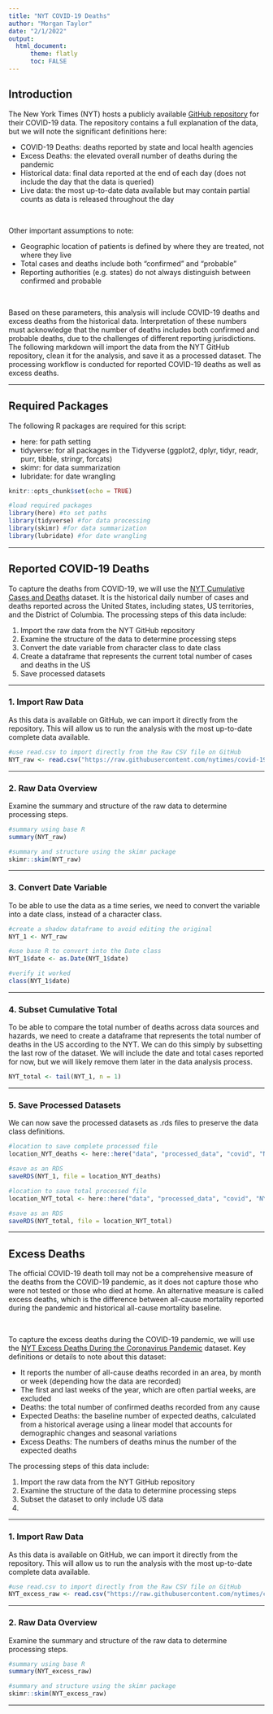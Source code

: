 ---
title: "NYT COVID-19 Deaths"
author: "Morgan Taylor"
date: "2/1/2022"
output: 
  html_document:
      theme: flatly
      toc: FALSE
---

## Introduction

The New York Times (NYT) hosts a publicly available [GitHub repository](https://github.com/nytimes/covid-19-data) for their COVID-19 data. The repository contains a full explanation of the data, but we will note the significant definitions here:

* COVID-19 Deaths: deaths reported by state and local health agencies
* Excess Deaths: the elevated overall number of deaths during the pandemic
* Historical data: final data reported at the end of each day (does not include the day that the data is queried)
* Live data: the most up-to-date data available but may contain partial counts as data is released throughout the day

<br>

Other important assumptions to note:

* Geographic location of patients is defined by where they are treated, not where they live
* Total cases and deaths include both "confirmed" and "probable"
* Reporting authorities (e.g. states) do not always distinguish between confirmed and probable

<br>

Based on these parameters, this analysis will include COVID-19 deaths and excess deaths from the historical data. Interpretation of these numbers must acknowledge that the number of deaths includes both confirmed and probable deaths, due to the challenges of different reporting jurisdictions. The following markdown will import the data from the NYT GitHub repository, clean it for the analysis, and save it as a processed dataset. The processing workflow is conducted for reported COVID-19 deaths as well as excess deaths.

---

## Required Packages
The following R packages are required for this script:

* here: for path setting
* tidyverse: for all packages in the Tidyverse (ggplot2, dplyr, tidyr, readr, purr, tibble, stringr, forcats)
* skimr: for data summarization
* lubridate: for date wrangling
```{r libraries, include = FALSE}
knitr::opts_chunk$set(echo = TRUE)

#load required packages
library(here) #to set paths
library(tidyverse) #for data processing
library(skimr) #for data summarization
library(lubridate) #for date wrangling
```

---

## Reported COVID-19 Deaths
To capture the deaths from COVID-19, we will use the [NYT Cumulative Cases and Deaths](https://github.com/nytimes/covid-19-data#cumulative-cases-and-deaths) dataset. It is the historical daily number of cases and deaths reported across the United States, including states, US territories, and the District of Columbia. The processing steps of this data include:

1. Import the raw data from the NYT GitHub repository
2. Examine the structure of the data to determine processing steps
3. Convert the date variable from character class to date class
4. Create a dataframe that represents the current total number of cases and deaths in the US
5. Save processed datasets

---

### 1. Import Raw Data
As this data is available on GitHub, we can import it directly from the repository. This will allow us to run the analysis with the most up-to-date complete data available.
```{r raw data}
#use read.csv to import directly from the Raw CSV file on GitHub
NYT_raw <- read.csv("https://raw.githubusercontent.com/nytimes/covid-19-data/master/us.csv")

```

---

### 2. Raw Data Overview
Examine the summary and structure of the raw data to determine processing steps.
```{r raw data overview}
#summary using base R
summary(NYT_raw)

#summary and structure using the skimr package
skimr::skim(NYT_raw)
```

---

### 3. Convert Date Variable
To be able to use the data as a time series, we need to convert the variable into a date class, instead of a character class.
```{r convert date}
#create a shadow dataframe to avoid editing the original
NYT_1 <- NYT_raw

#use base R to convert into the Date class
NYT_1$date <- as.Date(NYT_1$date)

#verify it worked
class(NYT_1$date)
```

---

### 4. Subset Cumulative Total
To be able to compare the total number of deaths across data sources and hazards, we need to create a dataframe that represents the total number of deaths in the US according to the NYT. We can do this simply by subsetting the last row of the dataset. We will include the date and total cases reported for now, but we will likely remove them later in the data analysis process.
```{r cumulative subset}
NYT_total <- tail(NYT_1, n = 1)
```

---

### 5. Save Processed Datasets
We can now save the processed datasets as .rds files to preserve the data class definitions.
```{r save processed deaths}
#location to save complete processed file
location_NYT_deaths <- here::here("data", "processed_data", "covid", "NYT_processed.rds")

#save as an RDS
saveRDS(NYT_1, file = location_NYT_deaths)

#location to save total processed file
location_NYT_total <- here::here("data", "processed_data", "covid", "NYT_total.rds")

#save as an RDS
saveRDS(NYT_total, file = location_NYT_total)
```

---

## Excess Deaths
The official COVID-19 death toll may not be a comprehensive measure of the deaths from the COVID-19 pandemic, as it does not capture those who were not tested or those who died at home. An alternative measure is called excess deaths, which is the difference between all-cause mortality reported during the pandemic and historical all-cause mortality baseline.

<br>

To capture the excess deaths during the COVID-19 pandemic, we will use the [NYT Excess Deaths During the Coronavirus Pandemic](https://github.com/nytimes/covid-19-data/tree/master/excess-deaths) dataset. Key definitions or details to note about this dataset:

* It reports the number of all-cause deaths recorded in an area, by month or week (depending how the data are recorded)
* The first and last weeks of the year, which are often partial weeks, are excluded
* Deaths: the total number of confirmed deaths recorded from any cause
* Expected Deaths: the baseline number of expected deaths, calculated from a historical average using a linear model that accounts for demographic changes and seasonal variations
* Excess Deaths: The numbers of deaths minus the number of the expected deaths

The processing steps of this data include:

1. Import the raw data from the NYT GitHub repository
2. Examine the structure of the data to determine processing steps
3. Subset the dataset to only include US data
4. 

---

### 1. Import Raw Data
As this data is available on GitHub, we can import it directly from the repository. This will allow us to run the analysis with the most up-to-date complete data available.
```{r raw excess data}
#use read.csv to import directly from the Raw CSV file on GitHub
NYT_excess_raw <- read.csv("https://raw.githubusercontent.com/nytimes/covid-19-data/master/excess-deaths/deaths.csv")

```

---

### 2. Raw Data Overview
Examine the summary and structure of the raw data to determine processing steps.
```{r raw excess data overview}
#summary using base R
summary(NYT_excess_raw)

#summary and structure using the skimr package
skimr::skim(NYT_excess_raw)
```

---

